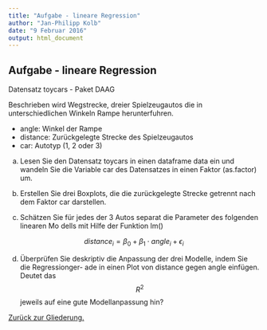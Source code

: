 ```yaml
---
title: "Aufgabe - lineare Regression"
author: "Jan-Philipp Kolb"
date: "9 Februar 2016"
output: html_document
---
```


## Aufgabe - lineare Regression

Datensatz toycars - Paket DAAG

Beschrieben wird Wegstrecke, dreier Spielzeugautos die in unterschiedlichen Winkeln Rampe herunterfuhren.

- angle: Winkel der Rampe
- distance: Zurückgelegte Strecke des Spielzeugautos
- car: Autotyp (1, 2 oder 3)

(a) Lesen        Sie        den        Datensatz
toycars        in        einen        dataframe
data
ein        und        wandeln        Sie        die
Variable car des        Datensatzes        in        einen        Faktor        (as.factor)        um.

(b)    Erstellen          Sie          drei          Boxplots,          die          die          zurückgelegte          Strecke          getrennt          nach          dem          Faktor car darstellen.

(c) Schätzen         Sie         für
jedes
der         3         Autos
separat
die         Parameter         des         folgenden         linearen         Mo dells
mit        Hilfe        der        Funktion lm()

$$ distance_i= \beta_0 + \beta_1 \cdot angle_i + \epsilon_i$$

(d) Überprüfen           Sie           deskriptiv           die           Anpassung           der           drei           Modelle,            indem           Sie           die           Regressionger-
ade          in          einen          Plot          von
distance
gegen
angle
einfügen. Deutet          das
$$ R^2 $$ jeweils auf eine gute Modellanpassung hin?


[Zurück zur Gliederung.](https://github.com/Japhilko/IntroR/blob/master/2016/README.md)